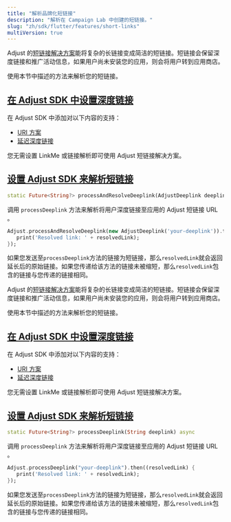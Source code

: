 ```yaml
---
title: "解析品牌化短链接"
description: "解析在 Campaign Lab 中创建的短链接。"
slug: "zh/sdk/flutter/features/short-links"
multiVersion: true
---
```


<SdkVersion version="v5">

Adjust 的[短链接解决方案](https://help.adjust.com/zh/article/short-branded-links)能将复杂的长链接变成简洁的短链接。短链接会保留深度链接和推广活动信息，如果用户尚未安装您的应用，则会将用户转到应用商店。

使用本节中描述的方法来解析您的短链接。

## [在 Adjust SDK 中设置深度链接](set-up-deep-linking-in-the-adjust-sdk)

在 Adjust SDK 中添加对以下内容的支持：

-  [URI 方案](/zh/sdk/flutter/features/deep-links)
-  [延迟深度链接](/zh/sdk/flutter/features/deep-links#deferred-deep-linking)

<Callout type="note">

您无需设置 LinkMe 或链接解析即可使用 Adjust 短链接解决方案。

</Callout>

## [设置 Adjust SDK 来解析短链接](set-up-the-adjust-sdk-to-resolve-short-links)

<CodeBlock title="方法签名">

```dart
static Future<String?> processAndResolveDeeplink(AdjustDeeplink deeplink) async
```

</CodeBlock>

调用 `processDeeplink` 方法来解析将用户深度链接至应用的 Adjust 短链接 URL 。

```dart
Adjust.processAndResolveDeeplink(new AdjustDeeplink('your-deeplink')).then((resolvedLink) {
   print('Resolved link: ' + resolvedLink);
});

```

如果您发送至`processDeeplink`方法的链接为短链接，那么`resolvedLink`就会返回延长后的原始链接。如果您传递给该方法的链接未被缩短，那么`resolvedLink`包含的链接与您传递的链接相同。

</SdkVersion>
<SdkVersion version="v4">

Adjust 的[短链接解决方案](https://help.adjust.com/zh/article/short-branded-links)能将复杂的长链接变成简洁的短链接。短链接会保留深度链接和推广活动信息，如果用户尚未安装您的应用，则会将用户转到应用商店。

使用本节中描述的方法来解析您的短链接。

## [在 Adjust SDK 中设置深度链接](set-up-deep-linking-in-the-adjust-sdk)

在 Adjust SDK 中添加对以下内容的支持：

-  [URI 方案](/zh/sdk/flutter/features/deep-links)
-  [延迟深度链接](/zh/sdk/flutter/features/deep-links#deferred-deep-linking)

<Callout type="note">

您无需设置 LinkMe 或链接解析即可使用 Adjust 短链接解决方案。

</Callout>

## [设置 Adjust SDK 来解析短链接](set-up-the-adjust-sdk-to-resolve-short-links)

<CodeBlock title="方法签名">

```dart
static Future<String?> processDeeplink(String deeplink) async
```

</CodeBlock>

调用 `processDeeplink` 方法来解析将用户深度链接至应用的 Adjust 短链接 URL 。

```dart
Adjust.processDeeplink("your-deeplink").then((resolvedLink) {
   print('Resolved link: ' + resolvedLink);
});
```

如果您发送至`processDeeplink`方法的链接为短链接，那么`resolvedLink`就会返回延长后的原始链接。如果您传递给该方法的链接未被缩短，那么`resolvedLink`包含的链接与您传递的链接相同。

</SdkVersion>
